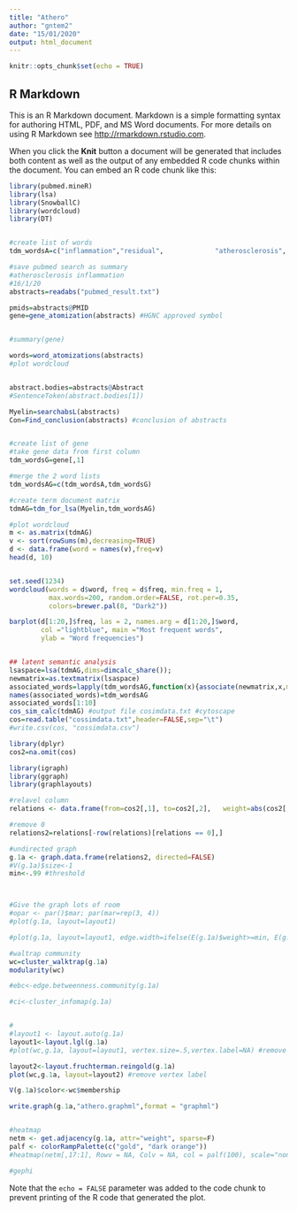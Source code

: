 ---
title: "Athero"
author: "gntem2"
date: "15/01/2020"
output: html_document
---

```{r setup, include=FALSE}
knitr::opts_chunk$set(echo = TRUE)
```

## R Markdown

This is an R Markdown document. Markdown is a simple formatting syntax for authoring HTML, PDF, and MS Word documents. For more details on using R Markdown see <http://rmarkdown.rstudio.com>.

When you click the **Knit** button a document will be generated that includes both content as well as the output of any embedded R code chunks within the document. You can embed an R code chunk like this:

```{r data}

library(pubmed.mineR)
library(lsa)
library(SnowballC)
library(wordcloud)
library(DT)


#create list of words
tdm_wordsA=c("inflammation","residual",             "atherosclerosis", "plaque", "vulnerable",  "carotid artery", "coronary artery", "rupture", "antiplatelet", "gliptin", "ezetimibe", "colchicine","evolocumab","bococizumab","canakinumab", "methotrexate","salsalate", "gout", "statin", "cholesterol", "IMT", "shear stress","fractional flow reserve", "calcification", "hypertension", "diabetes", "obesity" , "stroke","acute coronary syndrome","myocardial infarction","infection","penumonia","microbiota","gut brain") 

#save pubmed search as summary
#atherosclerosis inflammation 
#16/1/20
abstracts=readabs("pubmed_result.txt") 

pmids=abstracts@PMID
gene=gene_atomization(abstracts) #HGNC approved symbol


#summary(gene)

words=word_atomizations(abstracts)
#plot wordcloud


abstract.bodies=abstracts@Abstract
#SentenceToken(abstract.bodies[1])

Myelin=searchabsL(abstracts)
Con=Find_conclusion(abstracts) #conclusion of abstracts


#create list of gene
#take gene data from first column
tdm_wordsG=gene[,1] 

#merge the 2 word lists
tdm_wordsAG=c(tdm_wordsA,tdm_wordsG)

#create term document matrix
tdmAG=tdm_for_lsa(Myelin,tdm_wordsAG)

#plot wordcloud
m <- as.matrix(tdmAG)
v <- sort(rowSums(m),decreasing=TRUE)
d <- data.frame(word = names(v),freq=v)
head(d, 10)


set.seed(1234)
wordcloud(words = d$word, freq = d$freq, min.freq = 1,
          max.words=200, random.order=FALSE, rot.per=0.35, 
          colors=brewer.pal(8, "Dark2"))

barplot(d[1:20,]$freq, las = 2, names.arg = d[1:20,]$word,
        col ="lightblue", main ="Most frequent words",
        ylab = "Word frequencies")


## latent semantic analysis
lsaspace=lsa(tdmAG,dims=dimcalc_share());
newmatrix=as.textmatrix(lsaspace)
associated_words=lapply(tdm_wordsAG,function(x){associate(newmatrix,x,measure="cosine",threshold="0.5")})
names(associated_words)=tdm_wordsAG
associated_words[1:10]
cos_sim_calc(tdmAG) #output file cosimdata.txt #cytoscape
cos=read.table("cossimdata.txt",header=FALSE,sep="\t")
#write.csv(cos, "cossimdata.csv")
```

```{r plot}

library(dplyr)
cos2=na.omit(cos)

library(igraph)
library(ggraph)
library(graphlayouts)

#relavel column
relations <- data.frame(from=cos2[,1], to=cos2[,2],   weight=abs(cos2[,3]))

#remove 0
relations2=relations[-row(relations)[relations == 0],] 

#undirected graph
g.1a <- graph.data.frame(relations2, directed=FALSE)
#V(g.1a)$size<-1
min<-.99 #threshold



#Give the graph lots of room
#opar <- par()$mar; par(mar=rep(3, 4)) 
#plot(g.1a, layout=layout1)

#plot(g.1a, layout=layout1, edge.width=ifelse(E(g.1a)$weight>=min, E(g.1a)$weight, NA)) 

#waltrap community
wc=cluster_walktrap(g.1a) 
modularity(wc)

#ebc<-edge.betweenness.community(g.1a)

#ci<-cluster_infomap(g.1a)


#
#layout1 <- layout.auto(g.1a)
layout1<-layout.lgl(g.1a)
#plot(wc,g.1a, layout=layout1, vertex.size=.5,vertex.label=NA) #remove vertex label

layout2<-layout.fruchterman.reingold(g.1a)
plot(wc,g.1a, layout=layout2) #remove vertex label

V(g.1a)$color<-wc$membership

write.graph(g.1a,"athero.graphml",format = "graphml")


#heatmap
netm <- get.adjacency(g.1a, attr="weight", sparse=F) 
palf <- colorRampPalette(c("gold", "dark orange")) 
#heatmap(netm[,17:1], Rowv = NA, Colv = NA, col = palf(100), scale="none", margins=c(10,10) )

#gephi


``` 

Note that the `echo = FALSE` parameter was added to the code chunk to prevent printing of the R code that generated the plot.
